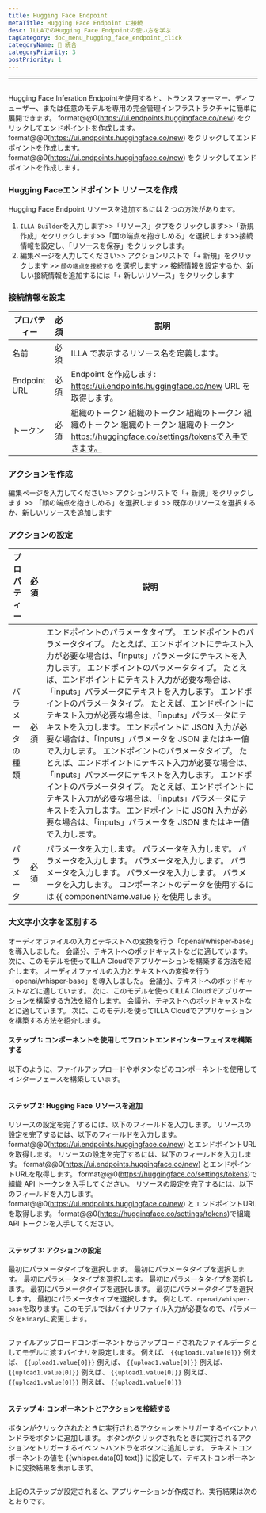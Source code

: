 ```yaml
---
title: Hugging Face Endpoint
metaTitle: Hugging Face Endpoint に接続
desc: ILLAでのHugging Face Endpointの使い方を学ぶ
tagCategory: doc_menu_hugging_face_endpoint_click
categoryName: 🔨 統合
categoryPriority: 3
postPriority: 1
---
```


* * *

## <h2 hidden>顔の端点を抱きしめる</h2>

Hugging Face Inferation Endpointを使用すると、トランスフォーマー、ディフューザー、または任意のモデルを専用の完全管理インフラストラクチャに簡単に展開できます。 format@@0(https://ui.endpoints.huggingface.co/new) をクリックしてエンドポイントを作成します。 format@@0(https://ui.endpoints.huggingface.co/new) をクリックしてエンドポイントを作成します。 format@@0(https://ui.endpoints.huggingface.co/new) をクリックしてエンドポイントを作成します。 

### Hugging Faceエンドポイント リソースを作成

Hugging Face Endpoint リソースを追加するには 2 つの方法があります。 

1.  `ILLA Builder`を入力します>>「リソース」タブをクリックします>>「新規作成」をクリックします>>「面の端点を抱きしめる」を選択します>>接続情報を設定し、「リソースを保存」をクリックします。
2.  編集ページを入力してください>> アクションリストで「+ 新規」をクリックします >> `顔の端点を接続する` を選択します >> 接続情報を設定するか、新しい接続情報を追加するには「+ 新しいリソース」をクリックします

### 接続情報を設定

| プロパティー       | 必須 | 説明                                                                                              |
| ------------ | -- | ----------------------------------------------------------------------------------------------- |
| 名前           | 必須 | ILLA で表示するリソース名を定義します。                                                                          |
| Endpoint URL | 必須 | Endpoint を作成します: https://ui.endpoints.huggingface.co/new URL を取得します。                            |
| トークン         | 必須 | 組織のトークン 組織のトークン 組織のトークン 組織のトークン 組織のトークン 組織のトークン https://huggingface.co/settings/tokensで入手できます。  |

### アクションを作成

編集ページを入力してください>> アクションリストで「+ 新規」をクリックします >> 「顔の端点を抱きしめる」を選択します >> 既存のリソースを選択するか、新しいリソースを追加します

### アクションの設定

| プロパティー   | 必須 | 説明                                                                                                                                                                                                                                                                                                                                                                                                                                                                                                       |
| -------- | -- | -------------------------------------------------------------------------------------------------------------------------------------------------------------------------------------------------------------------------------------------------------------------------------------------------------------------------------------------------------------------------------------------------------------------------------------------------------------------------------------------------------- |
| パラメータの種類 | 必須 | エンドポイントのパラメータタイプ。 エンドポイントのパラメータタイプ。 たとえば、エンドポイントにテキスト入力が必要な場合は、「inputs」パラメータにテキストを入力します。 エンドポイントのパラメータタイプ。 たとえば、エンドポイントにテキスト入力が必要な場合は、「inputs」パラメータにテキストを入力します。 エンドポイントのパラメータタイプ。 たとえば、エンドポイントにテキスト入力が必要な場合は、「inputs」パラメータにテキストを入力します。 エンドポイントに JSON 入力が必要な場合は、「inputs」パラメータを JSON またはキー値で入力します。 エンドポイントのパラメータタイプ。 たとえば、エンドポイントにテキスト入力が必要な場合は、「inputs」パラメータにテキストを入力します。 エンドポイントのパラメータタイプ。 たとえば、エンドポイントにテキスト入力が必要な場合は、「inputs」パラメータにテキストを入力します。 エンドポイントに JSON 入力が必要な場合は、「inputs」パラメータを JSON またはキー値で入力します。 |
| パラメータ    | 必須 | パラメータを入力します。 パラメータを入力します。 パラメータを入力します。 パラメータを入力します。 パラメータを入力します。 パラメータを入力します。 パラメータを入力します。 コンポーネントのデータを使用するには {{ componentName.value }} を使用します。                                                                                                                                                                                                                                                                                                                                                          |

### 大文字小文字を区別する

オーディオファイルの入力とテキストへの変換を行う「openai/whisper-base」を導入しました。 会議分、テキストへのポッドキャストなどに適しています。 次に、このモデルを使ってILLA Cloudでアプリケーションを構築する方法を紹介します。 オーディオファイルの入力とテキストへの変換を行う「openai/whisper-base」を導入しました。 会議分、テキストへのポッドキャストなどに適しています。 次に、このモデルを使ってILLA Cloudでアプリケーションを構築する方法を紹介します。 会議分、テキストへのポッドキャストなどに適しています。 次に、このモデルを使ってILLA Cloudでアプリケーションを構築する方法を紹介します。

#### ステップ 1: コンポーネントを使用してフロントエンドインターフェイスを構築する

以下のように、ファイルアップロードやボタンなどのコンポーネントを使用してインターフェースを構築しています。

<img src='https://cdn.illacloud.com/official-website/img/docs/connect/hf1.png' alt="" />

#### ステップ 2: Hugging Face リソースを追加

リソースの設定を完了するには、以下のフィールドを入力します。 リソースの設定を完了するには、以下のフィールドを入力します。 format@@0(https://ui.endpoints.huggingface.co/new) とエンドポイントURLを取得します。 リソースの設定を完了するには、以下のフィールドを入力します。 format@@0(https://ui.endpoints.huggingface.co/new) とエンドポイントURLを取得します。 format@@0(https://huggingface.co/settings/tokens)で組織 API トークンを入手してください。 リソースの設定を完了するには、以下のフィールドを入力します。 format@@0(https://ui.endpoints.huggingface.co/new) とエンドポイントURLを取得します。 format@@0(https://huggingface.co/settings/tokens)で組織 API トークンを入手してください。 

<img src='https://cdn.illacloud.com/official-website/img/docs/connect/hf2.png' alt="" />

#### ステップ 3: アクションの設定

最初にパラメータタイプを選択します。 最初にパラメータタイプを選択します。 最初にパラメータタイプを選択します。 最初にパラメータタイプを選択します。 最初にパラメータタイプを選択します。 最初にパラメータタイプを選択します。 最初にパラメータタイプを選択します。 例として、`openai/whisper-base`を取ります。このモデルではバイナリファイル入力が必要なので、パラメータを`Binary`に変更します。

<img src='https://cdn.illacloud.com/official-website/img/docs/connect/hf3.png' alt="" />

ファイルアップロードコンポーネントからアップロードされたファイルデータとしてモデルに渡すバイナリを設定します。 例えば、 `{{upload1.value[0]}}` 例えば、 `{{upload1.value[0]}}` 例えば、 `{{upload1.value[0]}}` 例えば、 `{{upload1.value[0]}}` 例えば、 `{{upload1.value[0]}}` 例えば、 `{{upload1.value[0]}}` 例えば、 `{{upload1.value[0]}}`

<img src='https://cdn.illacloud.com/official-website/img/docs/connect/hf4.png' alt="" />

#### ステップ 4: コンポーネントとアクションを接続する

ボタンがクリックされたときに実行されるアクションをトリガーするイベントハンドラをボタンに追加します。 ボタンがクリックされたときに実行されるアクションをトリガーするイベントハンドラをボタンに追加します。 テキストコンポーネントの値を {{whisper.data[0].text}} に設定して、テキストコンポーネントに変換結果を表示します。 

<img src='https://cdn.illacloud.com/official-website/img/docs/connect/hf5.png' alt="" />

上記のステップが設定されると、アプリケーションが作成され、実行結果は次のとおりです。

<img src='https://cdn.illacloud.com/official-website/img/docs/connect/hf6.gif' alt="" />
